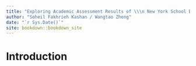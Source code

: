 ```yaml
--- 
title: "Exploring Academic Assessment Results of \\\n New York School Districts"
author: "Soheil Fakhrieh Kashan / Wangtao Zheng"
date: "`r Sys.Date()`"
site: bookdown::bookdown_site
---
```


# Introduction

